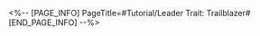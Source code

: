 <%-- [PAGE_INFO]
PageTitle=#Tutorial/Leader Trait: Trailblazer#
[END_PAGE_INFO] --%>
{{Tutorial
|sort      = 819901
|title     = Leader Trait: Trailblazer
|subtitle  = 
|type      = 
|about     = 
|image1    = Tutorial Leader Trait Trailblazer 1.png{{subst:void|<!--$UPLOAD:<<SpriteOutput/TutorialPic/TutorialPage_819901.png>-<Tutorial Leader Trait Trailblazer 1.png>-<Tutorial Files>>-->}}
|text1     = When the Trailblazer is the leader, areas beyond the next 5 tiles in the schedule will be shrouded in fog, but your {{Color|h|nobold=1|Inspiration Tile}} refreshment rate will be greatly increased. At the same time, the {{Color|h|nobold=1|Meeting Abilities you get will all be enhanced}}.
}}
